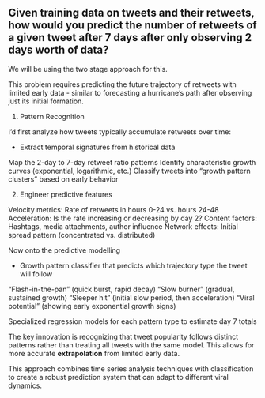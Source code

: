 ## Given  training  data  on  tweets  and  their  retweets,  how  would you predict the number of retweets of a given tweet after 7 days after only observing 2 days worth of data?

We will be using the two stage approach for this.

This problem requires predicting the future trajectory of retweets with limited early data - similar to forecasting a hurricane's path after observing just its initial formation.

1) Pattern Recognition

I'd first analyze how tweets typically accumulate retweets over time:

* Extract temporal signatures from historical data

Map the 2-day to 7-day retweet ratio patterns
Identify characteristic growth curves (exponential, logarithmic, etc.)
Classify tweets into "growth pattern clusters" based on early behavior

2) Engineer predictive features

Velocity metrics: Rate of retweets in hours 0-24 vs. hours 24-48
Acceleration: Is the rate increasing or decreasing by day 2?
Content factors: Hashtags, media attachments, author influence
Network effects: Initial spread pattern (concentrated vs. distributed)


Now onto the predictive modelling

* Growth pattern classifier that predicts which trajectory type the tweet will follow

"Flash-in-the-pan" (quick burst, rapid decay)
"Slow burner" (gradual, sustained growth)
"Sleeper hit" (initial slow period, then acceleration)
"Viral potential" (showing early exponential growth signs)

Specialized regression models for each pattern type to estimate day 7 totals

The key innovation is recognizing that tweet popularity follows distinct patterns rather than treating all tweets with the same model. This allows for more accurate **extrapolation** from limited early data.

This approach combines time series analysis techniques with classification to create a robust prediction system that can adapt to different viral dynamics.